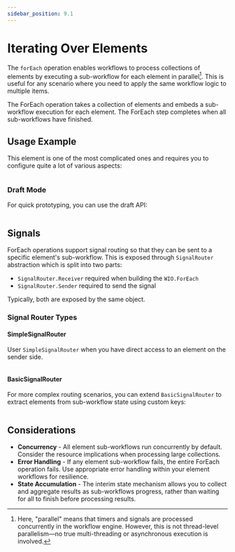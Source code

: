 ```yaml
---
sidebar_position: 9.1
---
```


# Iterating Over Elements

The `forEach` operation enables workflows to process collections of elements by executing a sub-workflow for each element in parallel[^parallel-note].
This is useful for any scenario where you need to apply the same workflow logic to multiple items.

[^parallel-note]: Here, "parallel" means that timers and signals are processed concurrently in the workflow engine. However, this is not thread-level parallelism—no true multi-threading or asynchronous execution is involved.

The ForEach operation takes a collection of elements and embeds a sub-workflow execution for each element.
The ForEach step completes when all sub-workflows have finished.

## Usage Example

This element is one of the most complicated ones and requires you to configure quite a lot of various aspects:

```scala file=./main/scala/workflows4s/example/docs/ForEachExample.scala start=real_start end=real_end
```

<OperationOutputs name="for-each"/>


### Draft Mode

For quick prototyping, you can use the draft API:

```scala file=./main/scala/workflows4s/example/docs/ForEachExample.scala start=draft_start end=draft_end
```

<OperationOutputs name="for-each-draft"/>

## Signals

ForEach operations support signal routing so that they can be sent to a specific element's sub-workflow.
This is exposed through `SignalRouter` abstraction which is split into two parts:

* `SignalRouter.Receiver` required when building the `WIO.ForEach`
* `SignalRouter.Sender` required to send the signal

Typically, both are exposed by the same object.

### Signal Router Types

#### SimpleSignalRouter

User `SimpleSignalRouter` when you have direct access to an element on the sender side.

```scala file=./main/scala/workflows4s/example/docs/ForEachExample.scala start=signal_simple_start end=signal_simple_end
```

#### BasicSignalRouter

For more complex routing scenarios, you can extend `BasicSignalRouter` to extract elements from sub-workflow state using custom keys:

```scala file=./main/scala/workflows4s/example/docs/ForEachExample.scala start=signal_basic_start end=signal_basic_end
```

## Considerations

* **Concurrency** - All element sub-workflows run concurrently by default. Consider the resource implications when processing large collections.
* **Error Handling** - If any element sub-workflow fails, the entire ForEach operation fails. Use appropriate error handling within your element workflows for resilience.
* **State Accumulation** - The interim state mechanism allows you to collect and aggregate results as sub-workflows progress, rather than waiting for all to finish before processing results.

